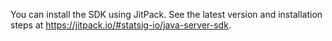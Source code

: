 You can install the SDK using JitPack. See the latest version and installation steps at https://jitpack.io/#statsig-io/java-server-sdk.
